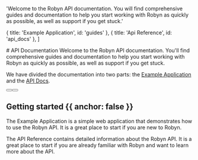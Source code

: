 
  'Welcome to the Robyn API documentation. You will find comprehensive guides and documentation to help you start working with Robyn as quickly as possible, as well as support if you get stuck.'

  { title: 'Example Application', id: 'guides' },
  { title: 'Api Reference', id: 'api_docs' },
]

<HeroPattern />

<div className="text-white">
# API Documentation
Welcome to the Robyn API documentation. You'll find comprehensive guides and documentation to help you start working with Robyn as quickly as possible, as well as support if you get stuck. 

We have divided the documentation into two parts: the [Example Application](#guides) and the [API Docs](#api_docs).

<div className="not-prose mb-16 mt-6 flex gap-3">
  <Button href="/documentation/en/example_app" arrow="right" children="Real World App" />
  <Button href="/documentation/en/api_reference" variant="outline" children="Api Docs" />
</div>

## Getting started {{ anchor: false }}

The Example Application is a simple web application that demonstrates how to use the Robyn API. It is a great place to start if you are new to Robyn.

The API Reference contains detailed information about the Robyn API. It is a great place to start if you are already familiar with Robyn and want to learn more about the API.


</div>
<Guides />

<ApiDocs />

